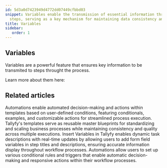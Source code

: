 ```yaml
---
id: 5d3a0d7423949d4772dd07449cfbbd03
snippet: Variables enable the transmission of essential information throughout process
  steps, serving as a key mechanism for maintaining data consistency and flow.
title: Variables
sidebar:
   order: 1
---
```


## Variables

Variables are a powerful feature that ensures key information to be transmited to steps throught the process.

Learn more about them here:



<PageTree />


## Related articles
<CardGrid>
<LinkTitleCard header="<b>Templates > Automations</b>" href="/products/pro/documenting/templates/automations/" > Automations enable automated decision-making and actions within templates based on user-defined conditions, featuring conditionals, examples, and customizable actions for streamlined process execution. </LinkTitleCard>
<LinkTitleCard header="<b>Documenting > Templates</b>" href="/products/pro/documenting/templates/" > Tallyfy's templates serve as reusable master blueprints for standardizing and scaling business processes while maintaining consistency and quality across multiple executions. </LinkTitleCard>
<LinkTitleCard header="<b>Variables > Insert variables</b>" href="/products/pro/documenting/templates/variables/how-can-i-use-insert-variables-in-tallyfy/" > Insert Variables in Tallyfy enables dynamic task descriptions with real-time updates by allowing users to add form field variables in step titles and descriptions, ensuring accurate information display throughout workflow processes. </LinkTitleCard>
<LinkTitleCard header="<b>Automations > Conditionals</b>" href="/products/pro/documenting/templates/automations/conditionals/" > Automations allow users to set up various conditional rules and triggers that enable automatic decision-making and responsive actions within their workflow processes. </LinkTitleCard>
</CardGrid>